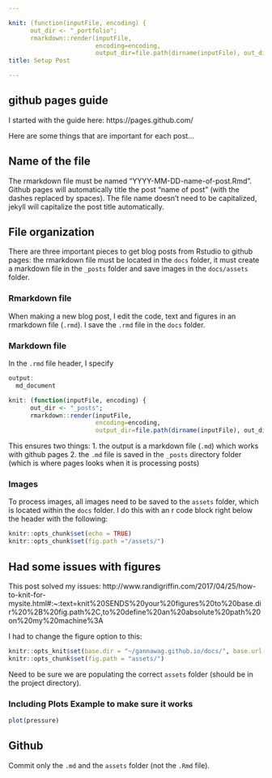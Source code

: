 ```yaml
---

knit: (function(inputFile, encoding) {
      out_dir <- "_portfolio";
      rmarkdown::render(inputFile,
                        encoding=encoding,
                        output_dir=file.path(dirname(inputFile), out_dir))})
title: Setup Post

---
```




## github pages guide

I started with the guide here: https://pages.github.com/ 

Here are some things that are important for each post...

## Name of the file 
The rmarkdown file must be named "YYYY-MM-DD-name-of-post.Rmd". Github pages will automatically title the post "name of post" (with the dashes replaced by spaces). The file name doesn't need to be capitalized, jekyll will capitalize the post title automatically. 

## File organization

There are three important pieces to get blog posts from Rstudio to github pages: the rmarkdown file must be located in the `docs` folder, it must create a markdown file in the `_posts` folder and save images in the `docs/assets` folder. 

### Rmarkdown file
When making a new blog post, I edit the code, text and figures in an rmarkdown file (`.rmd`). I save the `.rmd` file in the `docs` folder. 

### Markdown file 
In the `.rmd` file header, I specify 
```r
output: 
  md_document

knit: (function(inputFile, encoding) {
      out_dir <- "_posts";
      rmarkdown::render(inputFile,
                        encoding=encoding,
                        output_dir=file.path(dirname(inputFile), out_dir))})
```
This ensures two things: 
1. the output is a markdown file (`.md`) which works with github pages
2. the `.md` file is saved in the `_posts` directory folder (which is where pages looks when it is processing posts)

### Images
To process images, all images need to be saved to the `assets` folder, which is located within the `docs` folder. I do this with an r code block right below the header with the following: 
```r
knitr::opts_chunk$set(echo = TRUE)
knitr::opts_chunk$set(fig.path ="/assets/")
```

## Had some issues with figures

This post solved my issues:
http://www.randigriffin.com/2017/04/25/how-to-knit-for-mysite.html#:~:text=knit%20SENDS%20your%20figures%20to%20base.dir%20%2B%20fig.path%2C,to%20define%20an%20absolute%20path%20on%20my%20machine%3A

I had to change the figure option to this: 
```r
knitr::opts_knit$set(base.dir = "~/gannawag.github.io/docs/", base.url = "/")
knitr::opts_chunk$set(fig.path = "assets/")
```
Need to be sure we are populating the correct `assets` folder (should be in the project directory). 

### Including Plots Example to make sure it works

```r
plot(pressure)
```

## Github 

Commit only the `.md` and the `assets` folder (not the `.Rmd` file). 
